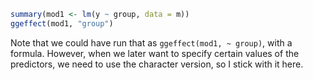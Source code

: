 ```r
summary(mod1 <- lm(y ~ group, data = m))
ggeffect(mod1, "group")
```

Note that we could have run that as `ggeffect(mod1, ~ group)`, with a formula. However, when we later want to specify certain values of the predictors, we need to use the character version, so I stick with it here.
